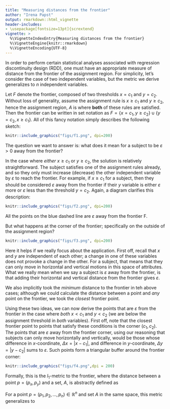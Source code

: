 ```yaml
---
title: "Measuring distances from the frontier"
author: "Irena Papst"
output: rmarkdown::html_vignette
header-includes:
- \usepackage[fontsize=13pt]{scrextend}
vignette: >
  %\VignetteIndexEntry{Measuring distances from the frontier}
  %\VignetteEngine{knitr::rmarkdown}
  %\VignetteEncoding{UTF-8}
---
```


In order to perform certain statistical analyses associated with regression discontinuity design (RDD), one must have an appropriate measure of distance from the frontier of the assignment region. For simplicity, let's consider the case of two independent variables, but the metric we derive generalizes to $n$ independent variables.

Let $F$ denote the frontier, composed of two thresholds $x = c_1$ and $y = c_2$. Without loss of generality, assume the assignment rule is $x \geq c_1$ and $y \geq c_2$\footnote{The subsequent analysis will still work, even if one or both inequalities are flipped and/or strict.}, hence the assignment region, $A$ is where **both** of these rules are satisfied. Then the frontier can be written in set notation as $F = \{ x = c_1 , y \geq c_2 \} \cup \{ y = c_2, x \geq c_1\}$. All of this fancy notation simply describes the following sketch:

```r
knitr::include_graphics("figs/f1.png", dpi=200)
```

The question we want to answer is: what does it mean for a subject to be $\varepsilon > 0$ away from the frontier?

In the case where *either* $x \geq c_1$ or $y \geq c_2$, the solution is relatively straightforward. The subject satisfies one of the assignment rules already, and so they only must increase (decrease) the other independent variable by $\varepsilon$ to reach the frontier. For example, if $x \geq c_1$ for a subject, then they should be considered $\varepsilon$ away from the frontier if their $y$ variable is either $\varepsilon$ more or $\varepsilon$ less than the threshold $y=c_2$. Again, a diagram clarifies this description:

```r
knitr::include_graphics("figs/f2.png", dpi=200)
```


All the points on the blue dashed line are $\varepsilon$ away from the frontier F. 

But what happens at the corner of the frontier; specifically on the outside of the assignment region?

```r
knitr::include_graphics("figs/f3.png", dpi=200)
```


Here it helps if we really focus about the application. First off, recall that $x$ and $y$ are independent of each other; a change in one of these variables does not provoke a change in the other. For a subject, that means that they can only move in horizontal and vertical motions in this space of attributes. What we really mean when we say a subject is $\varepsilon$ away from the frontier, is that adding their horizontal and vertical distance from the frontier gives $\varepsilon$.

We also implicitly took the *minimum* distance to the frontier in teh above cases; although we could calculate the distance between a point and *any* point on the frontier, we took the *closest* frontier point.

Using these two ideas, we can now derive the points that are $\varepsilon$ from the frontier in the case where *both* $x<c_1$ and $y<c_2$ (we are below the assignment threshold in *both* variables). First off, note that the closest frontier point to points that satisfy these conditions is the corner $(c_1, c_2)$. The points that are $\varepsilon$ away from the frontier corner, using our reasoning that subjects can only move horizontally and vertically, would be those whose difference in $x$-coordinate, $\Delta x = |x-c_1|$, and difference in $y$-coordinate, $\Delta y = |y-c_2|$ sums to $\varepsilon$. Such points form a triangular buffer around the frontier corner:

```r
knitr::include_graphics("figs/f4.png",dpi = 200)
```


Formally, this is the $l_1$-metric to the frontier, where the distance between a point $p = (p_x,p_y)$ and a set, $A$, is abstractly defined as\footnote{Really, this quantitiy should be phrased in terms of the \href{https://en.wikipedia.org/wiki/Infimum_and_supremum}{infimum} instead of the minimum, but I'm omitting these mathematical details here.}
\begin{align}
l_1(p,A) &= \min_{a=(a_x,a_y) \in A} \{ l_1(p,a)\} \\
&= \min_{a=(a_x,a_y) \in A} \{|p_x-a_x|+|p_y-a_y|\}.
\end{align}

For a point $p = (p_1, p_2, ..., p_n) \in \mathbb{R}^n$ and set $A$ in the same space, this metric generalizes to 
\begin{align}
l_1(p,A) = \min_{a = (a_1, a_2, ..., a_n) \in A} \left \{ \sum_{i = 1}^n |p_i - a_i| \right \}.
\end{align}